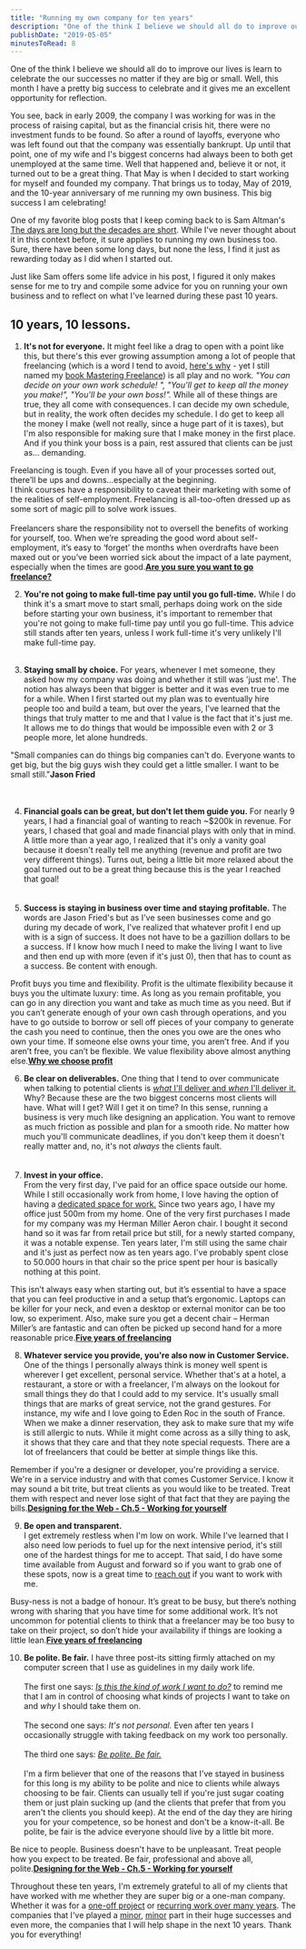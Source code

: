 ```yaml
---
title: "Running my own company for ten years"
description: "One of the think I believe we should all do to improve our lives is learn to celebrate the our successes no matter if they are big or small. Well, this month I have a pretty big success to celebrate and it gives me an excellent opportunity for reflection.\n\n\nYou see, back in early 2009, the company I was working for was in the process of raising capital, but as the financial crisis hit, there were no investment funds to be found. So after a round of layoffs, everyone who was left found out that t"
publishDate: "2019-05-05"
minutesToRead: 8
---
```


<p>One of the think I believe we should all do to improve our lives is learn to celebrate the our successes no matter if they are big or small. Well, this month I have a pretty big success to celebrate and it gives me an excellent opportunity for reflection.</p>
<p>You see, back in early 2009, the company I was working for was in the process of raising capital, but as the financial crisis hit, there were no investment funds to be found. So after a round of layoffs, everyone who was left found out that the company was essentially bankrupt. Up until that point, one of my wife and I's biggest concerns had always been to both get unemployed at the same time. Well that happened and, believe it or not, it turned out to be a great thing. That May is when I decided to start working for myself and founded my company. That brings us to today, May of 2019, and the 10-year anniversary of me running my own business. This big success I am celebrating!</p>
<p>One of my favorite blog posts that I keep coming back to is Sam Altman's <a href="https://blog.samaltman.com/the-days-are-long-but-the-decades-are-short?ref=antonsten.com">The days are long but the decades are short</a>. While I've never thought about it in this context before, it sure applies to running my own business too. Sure, there have been some long days, but none the less, I find it just as rewarding today as I did when I started out.</p>
<p>Just like Sam offers some life advice in his post, I figured it only makes sense for me to try and compile some advice for you on running your own business and to reflect on what I've learned during these past 10 years.</p>
<h2 id="10-years-10-lessons">10 years, 10 lessons.</h2>
<ol>
<li><strong>It's not for everyone.</strong> It might feel like a drag to open with a point like this, but there's this ever growing assumption among a lot of people that freelancing (which is a word I tend to avoid, <a href="https://www.antonsten.com/fword/">here's why</a> - yet I still named my <a href="https://masteringfreelance.com/?ref=antonsten.com">book Mastering Freelance</a>) is all play and no work. <em>"You can decide on your own work schedule! ", "You'll get to keep all the money you make!", "You'll be your own boss!".</em> While all of these things are true, they all come with consequences. I can decide my own schedule, but in reality, the work often decides my schedule. I do get to keep all the money I make (well not really, since a huge part of it is taxes), but I'm also responsible for making sure that I make money in the first place. And if you think your boss is a pain, rest assured that clients can be just as... demanding.</li>
</ol>

<div class="blockquote">
<div><p>Freelancing is tough. Even if you have all of your processes sorted out, there’ll be ups and downs…especially at the beginning.<br />I think courses have a responsibility to caveat their marketing with some of the realities of self-employment. Freelancing is all-too-often dressed up as some sort of magic pill to solve work issues.<br />
<br />Freelancers share the responsibility not to oversell the benefits of working for yourself, too. When we’re spreading the good word about self-employment, it’s easy to ‘forget’ the months when overdrafts have been maxed out or you’ve been worried sick about the impact of a late payment, especially when the times are good.<strong><a href="https://worknotes.co.uk/career/are-you-sure-you-want-to-go-freelance/?ref=antonsten.com">Are you sure you want to go freelance?</a></strong></p></div>
</div>

<ol start="2">
<li>
<p><strong>You're not going to make full-time pay until you go full-time.</strong> While I do think it's a smart move to start small, perhaps doing work on the side before starting your own business, it's important to remember that you're not going to make full-time pay until you go full-time. This advice still stands after ten years, unless I work full-time it's very unlikely I'll make full-time pay.<br /><br /></p>
</li>
<li>
<p><strong>Staying small by choice.</strong> For years, whenever I met someone, they asked how my company was doing and whether it still was 'just me'. The notion has always been that bigger is better and it was even true to me for a while. When I first started out my plan was to eventually hire people too and build a team, but over the years, I've learned that the things that truly matter to me and that I value is the fact that it's just me. It allows me to do things that would be impossible even with 2 or 3 people more, let alone hundreds.</p>
</li>
</ol>

<div class="blockquote">
<div><p>"Small companies can do things big companies can't do. Everyone wants to get big, but the big guys wish they could get a little smaller. I want to be small still."<strong>Jason Fried</strong><br />
<br /><br /></p></div>
</div>

<ol start="4">
<li><strong>Financial goals can be great, but don't let them guide you.</strong> For nearly 9 years, I had a financial goal of wanting to reach ~$200k in revenue. For years, I chased that goal and made financial plays with only that in mind. A little more than a year ago, I realized that it's only a vanity goal because it doesn't really tell me anything (revenue and profit are two very different things). Turns out, being a little bit more relaxed about the goal turned out to be a great thing because this is the year I reached that goal!<br />
<br /><br /></li>
<li><strong>Success is staying in business over time and staying profitable.</strong> The words are Jason Fried's but as I've seen businesses come and go during my decade of work, I've realized that whatever profit I end up with is a sign of success. It does not have to be a gazillion dollars to be a success. If I know how much I need to make the living I want to live and then end up with more (even if it's just 0), then that has to count as a success. Be content with enough.</li>
</ol>

<div class="blockquote">
<div><p>Profit buys you time and flexibility. Profit is the ultimate flexibility because it buys you the ultimate luxury: time. As long as you remain profitable, you can go in any direction you want and take as much time as you need. But if you can’t generate enough of your own cash through operations, and you have to go outside to borrow or sell off pieces of your company to generate the cash you need to continue, then the ones you owe are the ones who own your time. If someone else owns your time, you aren’t free. And if you aren’t free, you can’t be flexible. We value flexibility above almost anything else.<strong><a href="https://m.signalvnoise.com/why-we-choose-profit/?ref=antonsten.com">Why we choose profit</a></strong></p></div>
</div>

<ol start="6">
<li><strong>Be clear on deliverables.</strong> One thing that I tend to over communicate when talking to potential clients is <a href="https://www.antonsten.com/work-with-me/"><em>what</em> I'll deliver and <em>when</em> I'll deliver it.</a> Why? Because these are the two biggest concerns most clients will have. What will I get? Will I get it on time? In this sense, running a business is very much like designing an application. You want to remove as much friction as possible and plan for a smooth ride. No matter how much you'll communicate deadlines, if you don't keep them it doesn't really matter and, no, it's not <em>always</em> the clients fault.<br />
<br /><br /></li>
<li><strong>Invest in your office.</strong><br />
From the very first day, I've paid for an office space outside our home. While I still occasionally work from home, I love having the option of having a <a href="https://www.antonsten.com/about/">dedicated space for work.</a> Since two years ago, I have my office just 500m from my home. One of the very first purchases I made for my company was my Herman Miller Aeron chair. I bought it second hand so it was far from retail price but still, for a newly started company, it was a notable expense. Ten years later, I'm still using the same chair and it's just as perfect now as ten years ago. I've probably spent close to 50.000 hours in that chair so the price spent per hour is basically nothing at this point.</li>
</ol>

<div class="blockquote">
<div><p>This isn’t always easy when starting out, but it’s essential to have a space that you can feel productive in and a setup that’s ergonomic. Laptops can be killer for your neck, and even a desktop or external monitor can be too low, so experiment. Also, make sure you get a decent chair – Herman Miller’s are fantastic and can often be picked up second hand for a more reasonable price.<strong><a href="https://worknotes.co.uk/career/five-years-of-freelancing-20-practical-tips/?ref=antonsten.com">Five years of freelancing</a></strong></p></div>
</div>

<ol start="8">
<li><strong>Whatever service you provide, you're also now in Customer Service.</strong><br />
One of the things I personally always think is money well spent is wherever I get excellent, personal service. Whether that's at a hotel, a restaurant, a store or with a freelancer, I'm always on the lookout for small things they do that I could add to my service. It's usually small things that are marks of great service, not the grand gestures. For instance, my wife and I love going to Eden Roc in the south of France. When we make a dinner reservation, they ask to make sure that my wife is still allergic to nuts. While it might come across as a silly thing to ask, it shows that they care and that they note special requests. There are a lot of freelancers that could be better at simple things like this.</li>
</ol>

<div class="blockquote">
<div><p>Remember if you're a designer or developer, you're providing a service. We're in a service industry and with that comes Customer Service. I know it may sound a bit trite, but treat clients as you would like to be treated. Treat them with respect and never lose sight of that fact that they are paying the bills.<strong><a href="https://designingfortheweb.co.uk/part1/chapter5/?ref=antonsten.com">Designing for the Web - Ch.5 - Working for yourself</a></strong></p></div>
</div>

<ol start="9">
<li><strong>Be open and transparent.</strong><br />
I get extremely restless when I'm low on work. While I've learned that I also need low periods to fuel up for the next intensive period, it's still one of the hardest things for me to accept. That said, I do have some time available from August and forward so if you want to grab one of these spots, now is a great time to <a href="https://www.antonsten.com/contact">reach out</a> if you want to work with me.</li>
</ol>

<div class="blockquote">
<div><p>Busy-ness is not a badge of honour. It’s great to be busy, but there’s nothing wrong with sharing that you have time for some additional work. It’s not uncommon for potential clients to think that a freelancer may be too busy to take on their project, so don’t hide your availability if things are looking a little lean.<strong><a href="https://worknotes.co.uk/career/five-years-of-freelancing-20-practical-tips/?ref=antonsten.com">Five years of freelancing</a></strong></p></div>
</div>

<ol start="10">
<li><strong>Be polite. Be fair.</strong> I have three post-its sitting firmly attached on my computer screen that I use as guidelines in my daily work life.<br /><br />
The first one says: <em><a href="https://www.antonsten.com/calm/">Is this the kind of work I want to do?</a></em> to remind me that I am in control of choosing what kinds of projects I want to take on and <em>why</em> I should take them on.<br /><br />
The second one says: <em>It's not personal.</em> Even after ten years I occasionally struggle with taking feedback on my work too personally.<br /><br />
The third one says: <em><a href="https://gretchenrubin.com/podcast-episode/a-little-happier-be-polite-be-fair/?ref=antonsten.com">Be polite. Be fair.</a></em><br /><br />
I'm a firm believer that one of the reasons that I've stayed in business for this long is my ability to be polite and nice to clients while always choosing to be fair. Clients can usually tell if you're just sugar coating them or just plain sucking up (and the clients that prefer that from you aren't the clients you should keep). At the end of the day they are hiring you for your competence, so be honest and don't be a know-it-all. Be polite, be fair is the advice everyone should live by a little bit more.</li>
</ol>

<div class="blockquote">
<div><p>Be nice to people. Business doesn't have to be unpleasant. Treat people how you expect to be treated. Be fair, professional and above all, polite.<strong><a href="https://designingfortheweb.co.uk/part1/chapter5/?ref=antonsten.com">Designing for the Web - Ch.5 - Working for yourself</a></strong></p></div>
</div>

<p>Throughout these ten years, I'm extremely grateful to all of my clients that have worked with me whether they are super big or a one-man company. Whether it was for a <a href="https://www.antonsten.com/case/telia/">one-off project</a> or <a href="https://www.antonsten.com/case/eon/">recurring work over many years</a>. The companies that I've played a <a href="https://www.antonsten.com/case/frank/">minor</a>, <a href="https://www.shopify.com/enterprise/australian-ecommerce-fashion-the-5th?ref=antonsten.com">minor</a> part in their huge successes and even more, the companies that I will help shape in the next 10 years. Thank you for everything!</p>